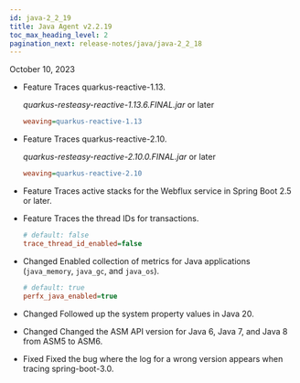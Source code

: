 ```yaml
---
id: java-2_2_19
title: Java Agent v2.2.19
toc_max_heading_level: 2
pagination_next: release-notes/java/java-2_2_18
---
```


October 10, 2023

-   <Status>Feature</Status> Traces quarkus-reactive-1.13.

    _quarkus-resteasy-reactive-1.13.6.FINAL.jar_ or later

    ```ini title='whatap.conf'
    weaving=quarkus-reactive-1.13
    ```

-   <Status>Feature</Status> Traces quarkus-reactive-2.10.

    _quarkus-resteasy-reactive-2.10.0.FINAL.jar_ or later

    ```ini title='whatap.conf'
    weaving=quarkus-reactive-2.10
    ```

-   <Status>Feature</Status> Traces active stacks for the Webflux service in Spring Boot 2.5 or later.

-   <Status>Feature</Status> Traces the thread IDs for transactions.

    ```ini title='whatap.conf'
    # default: false
    trace_thread_id_enabled=false
    ```

-   <Status>Changed</Status> Enabled collection of metrics for Java applications (<code>java_memory</code>, <code>java_gc</code>, and <code>java_os</code>).

    ```ini title='whatap.conf'
    # default: true
    perfx_java_enabled=true
    ```

-   <Status>Changed</Status> Followed up the system property values in Java 20.

-   <Status>Changed</Status> Changed the ASM API version for Java 6, Java 7, and Java 8 from ASM5 to ASM6.

-   <Status>Fixed</Status> Fixed the bug where the log for a wrong version appears when tracing spring-boot-3.0.
